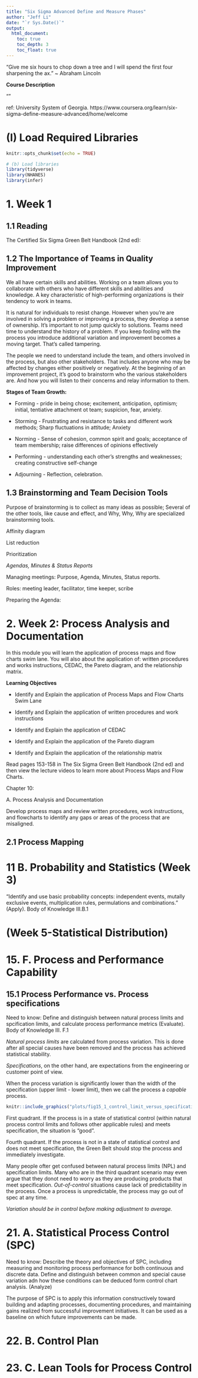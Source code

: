 ```yaml
---
title: "Six Sigma Advanced Define and Measure Phases"
author: "Jeff Li"
date: "`r Sys.Date()`"
output: 
  html_document: 
    toc: true
    toc_depth: 3
    toc_float: true
---
```


“Give me six hours to chop down a tree and I will spend the first four sharpening the ax.”  ~ Abraham Lincoln 


**Course Description**

"" 


ref: University System of Georgia. https://www.coursera.org/learn/six-sigma-define-measure-advanced/home/welcome


# (I) Load Required Libraries

```r
knitr::opts_chunk$set(echo = TRUE)

# (b) Load libraries
library(tidyverse)
library(NHANES)
library(infer)
```


# 1. Week 1 

## 1.1 Reading

The Certified Six Sigma Green Belt Handbook (2nd ed): 

## 1.2 The Importance of Teams in Quality Improvement

We all have certain skills and abilities. Working on a team allows you to collaborate with others who have different skills and abilities and knowledge. A key characteristic of high-performing organizations is their tendency to work in teams.

It is natural for individuals to resist change. However when you're are involved in solving a problem or improving a process, they develop a sense of ownership. It's important to not jump quickly to solutions. Teams need time to understand the history of a problem. If you keep fooling with the process you introduce additional variation and improvement becomes a moving target. That's called tampering. 

The people we need to understand include the team, and others involved in the process, but also other stakeholders. That includes anyone who may be affected by changes either positively or negatively. At the beginning of an improvement project, it's good to brainstorm who the various stakeholders are. And how you will listen to their concerns and relay information to them.

**Stages of Team Growth:**

* Forming - pride in being chose; excitement, anticipation, optimism; initial, tentiative attachment ot team; suspicion, fear, anxiety. 

* Storming - Frustrating and resistance to tasks and different work methods; Sharp fluctuations in attitude; Anxiety 

* Norming - Sense of cohesion, common spirit and goals; acceptance of team membership; raise differences of opinions effectively

* Performing - understanding each other's strengths and weaknesses; creating constructive self-change

* Adjourning - Reflection, celebration. 


## 1.3 Brainstorming and Team Decision Tools 

Purpose of brainstorming is to collect as many ideas as possible; Several of the other tools, like cause and effect, and Why, Why, Why are specialized brainstorming tools. 

Affinity diagram

List reduction 

Prioritization 

*Agendas, Minutes & Status Reports*

Managing meetings:  Purpose, Agenda, Minutes, Status reports. 

Roles: meeting leader, facilitator, time keeper, scribe

Preparing the Agenda: 


# 2. Week 2: Process Analysis and Documentation

In this module you will learn the application of process maps and flow charts swim lane. You will also about the application of: written procedures and works instructions, CEDAC, the Pareto diagram, and the relationship matrix.

**Learning Objectives**

* Identify and Explain the application of Process Maps and Flow Charts Swim Lane

* Identify and Explain the application of written procedures and work instructions

* Identify and Explain the application of CEDAC

* Identify and Explain the application of the Pareto diagram

* Identify and Explain the application of the relationship matrix


Read pages 153-158 in The Six Sigma Green Belt Handbook (2nd ed) and then view the lecture videos to learn more about Process Maps and Flow Charts.

Chapter 10: 

A. Process Analysis and Documentation

Develop process maps and review written procedures, work instructions, and flowcharts to identify any gaps or areas of the process that are misaligned. 


## 2.1 Process Mapping 




# 11 B. Probability and Statistics (Week 3)

"Identify and use basic probability concepts: independent events, mutally exclusive events, multiplication rules, permulations and combinations." (Apply). Body of Knowledge III.B.1





# (Week 5-Statistical Distribution)

# 15. F. Process and Performance Capability

## 15.1  Process Performance vs. Process specifications 

Need to know: Define and distinguish between natural process limits and spcification limits, and calculate process performance metrics (Evaluate). Body of Knowledge III. F.1


*Natural process limits* are calculated from process variation. This is done after all special causes have been removed and the process has achieved statistical stability. 

*Specifications*, on the other hand, are expectations from the engineering or customer point of view. 

When the process variation is significantly lower than the width of the specification (upper limit - lower limit), then we call the process a *capable* process. 

```r
knitr::include_graphics("plots/fig15_1_control_limit_versus_specification_limit_grid.png")
```

First quadrant. If the process is in a state of statistical control (within natural process control limits and follows other applicable rules) and meets specification, the situation is "good". 

Fourth quadrant. If the process is not in a state of statistical control and does not meet specification, the Green Belt should stop the process and immediately investigate. 

Many people ofter get confused between natural process limits (NPL) and specification limits. Many who are in the third quadrant scenario may even argue that they donot need to worry as they are producing products that meet specification. *Out-of-control* situations cause lack of predictability in the process. Once a process is unpredictable, the process may go out of spec at any time. 

*Variation should be in control before making adjustment to average.*




# 21. A. Statistical Process Control (SPC)

Need to know: Describe the theory and objectives of SPC, including measuring and monitoring process performance for both continuous and discrete data. Define and distinguish between common and special cause variation adn how these conditions can be deduced form control chart analysis. (Analyze) 


The purpose of SPC is to apply this information constructively toward building and adapting processes, documenting procedures, and maintaining gains realized from successful improvement initiatives. It can be used as a baseline on which future improvements can be made. 





# 22. B. Control Plan

# 23. C. Lean Tools for Process Control


